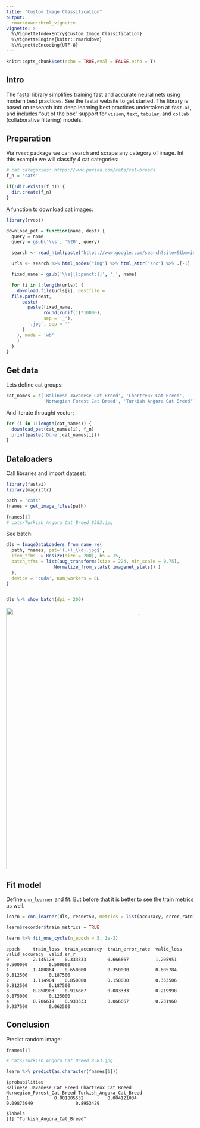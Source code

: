 ```yaml
---
title: "Custom Image Classification"
output:
  rmarkdown::html_vignette
vignette: >
  %\VignetteIndexEntry{Custom Image Classification}
  %\VignetteEngine{knitr::rmarkdown}
  %\VignetteEncoding{UTF-8}
---
```


```r
knitr::opts_chunk$set(echo = TRUE,eval = FALSE,echo = T)
```

## Intro

The [fastai](https://github.com/fastai/fastai) library simplifies training fast and accurate neural nets using modern best practices. See the fastai website to get started. The library is based on research into deep learning best practices undertaken at ```fast.ai```, and includes "out of the box" support for ```vision```, ```text```, ```tabular```, and ```collab``` (collaborative filtering) models. 


## Preparation

Via ```rvest``` package we can search and scrape any category of image.
Int this example we will classify 4 cat categories:

```r
# cat categories: https://www.purina.com/cats/cat-breeds
f_n = 'cats'

if(!dir.exists(f_n)) {
  dir.create(f_n)
}
```

A function to download cat images:

```r
library(rvest)

download_pet = function(name, dest) {
  query = name
  query = gsub('\\s', '%20', query)

  search <- read_html(paste("https://www.google.com/search?site=&tbm=isch&q", query, sep = "="))

  urls <- search %>% html_nodes("img") %>% html_attr("src") %>% .[-1]

  fixed_name = gsub('\\s|[[:punct:]]', '_', name)

  for (i in 1:length(urls)) {
    download.file(urls[i], destfile =
  file.path(dest,
      paste(
        paste(fixed_name,
              round(runif(1)*10000),
              sep = '_'),
        '.jpg', sep = ''
      )
    ), mode = 'wb'
    )
  }
}
```


## Get data

Lets define cat groups:

```r
cat_names = c('Balinese-Javanese Cat Breed', 'Chartreux Cat Breed', 
              'Norwegian Forest Cat Breed', 'Turkish Angora Cat Breed')
```

And iterate throught vector:

```r
for (i in 1:length(cat_names)) {
  download_pet(cat_names[i], f_n)
  print(paste('Done',cat_names[i]))
}
```

## Dataloaders

Call libraries and import dataset:

```r
library(fastai)
library(magrittr)

path = 'cats'
fnames = get_image_files(path)

fnames[1]
# cats/Turkish_Angora_Cat_Breed_8583.jpg
```

See batch:

```r
dls = ImageDataLoaders_from_name_re(
  path, fnames, pat='(.+)_\\d+.jpg$',
  item_tfms  = Resize(size = 200), bs = 15,
  batch_tfms = list(aug_transforms(size = 224, min_scale = 0.75),
                  Normalize_from_stats( imagenet_stats() )
  ),
  device = 'cuda', num_workers = 0L
)


dls %>% show_batch(dpi = 200)
```


<center>

<img src="images/cats.png" alt="_" style="width: 700px;"/>

</center>


## Fit model

Define ```cnn_learner``` and fit. But before that it is better to see the train metrics as well.

```r
learn = cnn_learner(dls, resnet50, metrics = list(accuracy, error_rate))

learn$recorder$train_metrics = TRUE

```


```r
learn %>% fit_one_cycle(n_epoch = 5, 1e-3)
```

```
epoch     train_loss  train_accuracy  train_error_rate  valid_loss  valid_accuracy  valid_er_r
0         2.145128    0.333333        0.666667          1.205951    0.500000        0.500000  
1         1.480864    0.650000        0.350000          0.605784    0.812500        0.187500    
2         1.114904    0.850000        0.150000          0.353506    0.812500        0.187500   
3         0.858903    0.916667        0.083333          0.219998    0.875000        0.125000   
4         0.706619    0.933333        0.066667          0.231960    0.937500        0.062500   
```


## Conclusion

Predict random image:

```r
fnames[1]

# cats/Turkish_Angora_Cat_Breed_8583.jpg

learn %>% predict(as.character(fnames[1]))
```

```
$probabilities
Balinese_Javanese_Cat_Breed Chartreux_Cat_Breed Norwegian_Forest_Cat_Breed Turkish_Angora_Cat_Breed
1                 0.001805532         0.004121034                 0.09873049                0.8953429

$labels
[1] "Turkish_Angora_Cat_Breed"
```
